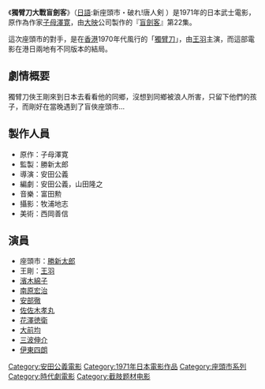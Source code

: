 {{unreferenced|time=2012-07-09T07:46:58+00:00}}
{{Infobox Film
| name               = 獨臂刀大戰盲劍客
| original_name      = 新座頭市・破れ!唐人剣  
| image              = 
| caption            = 
| director           = [[安田公義|安田公義]]
| producer           = [[勝新太郎|勝新太郎]]
| writer             = 安田公義<br>[[山田隆之|山田隆之]]
| starring           = 勝新太郎<br>[[王羽|王羽]]
| music              = [[富田勲|富田勲]]
| narrator           = 
| cinematography     = 牧浦地志
| editing            = 
| production_company = [[大映|大映]]<br>[[勝プロ|勝プロ]]
| distributor        = 
| released           = 1971年1月13日
| runtime            = 95分鐘
| country            = {{JPN}}
| language           = 日語
| budget             = 
| gross              = 
| preceded_by        = [[座頭市火祭|座頭市火祭]]
| followed_by        = [[座頭市御用旅|座頭市御用旅]]
| website            = 
| amg_id             = 
| imdb_id            = 
| cn_name            = 
| hk_name            = 
| tw_name            = 
}}

《'''獨臂刀大戰盲劍客'''》（[[日語|日語]]:新座頭市・破れ!唐人剣 ）是1971年的日本武士電影，原作為作家[[子母澤寛|子母澤寛]]，由[[大映|大映]]公司製作的『[[盲劍客|盲劍客]]』第22集。

這次座頭市的對手，是在[[香港|香港]]1970年代風行的「[[獨臂刀|獨臂刀]]」，由[[王羽|王羽]]主演，而這部電影在港日兩地有不同版本的結局。

== 劇情概要 ==
獨臂刀俠王剛來到日本去看看他的同鄉，沒想到同鄉被浪人所害，只留下他們的孩子，而剛好在當晚遇到了盲俠座頭市...

== 製作人員 ==
* 原作：子母澤寛
* 監製：勝新太郎
* 導演：安田公義
* 編劇：安田公義，山田隆之
* 音樂：富田勲
* 攝影：牧浦地志
* 美術：西岡善信

== 演員 ==
* 座頭市：[[勝新太郎|勝新太郎]]
* 王剛：[[王羽|王羽]]
* [[濱木綿子|濱木綿子]]
* [[南原宏治|南原宏治]]
* [[安部徹|安部徹]]
* [[佐佐木孝丸|佐佐木孝丸]]
* [[花澤徳衛|花澤徳衛]]
* [[大前均|大前均]]
* [[三波伸介|三波伸介]]
* [[伊東四朗|伊東四朗]]

{{座頭市}}
{{安田公義監督作品}}
{{DEFAULTSORT:Shinzatouichi yabure kouzinken}}
[[Category:安田公義電影|Category:安田公義電影]]
[[Category:1971年日本電影作品|Category:1971年日本電影作品]]
[[Category:座頭市系列|Category:座頭市系列]]
[[Category:時代劇電影|Category:時代劇電影]]
[[Category:截肢题材电影|Category:截肢题材电影]]